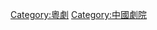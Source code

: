 {{Catnav|頁面分類|人类社会|文化|戏剧|观演建筑}}
{{Catnav|頁面分類|人类社会|文化|戏剧|剧院}}
{{Catnav|頁面分類|人文學科|文学|戏剧|观演建筑}}
{{Catnav|頁面分類|人文學科|文学|戏剧|剧院}}

[[Category:粵劇|Category:粵劇]]
[[Category:中國劇院|Category:中國劇院]]